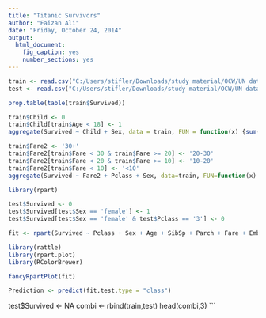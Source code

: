 ---
title: "Titanic Survivors"
author: "Faizan Ali"
date: "Friday, October 24, 2014"
output:
  html_document:
    fig_caption: yes
    number_sections: yes
---



```{r}
train <- read.csv("C:/Users/stifler/Downloads/study material/OCW/UN data Analysis/Python_utils/Kaggle/titanic/train.csv")
test <- read.csv("C:/Users/stifler/Downloads/study material/OCW/UN data Analysis/Python_utils/Kaggle/titanic/test.csv")
```

```{r}
prop.table(table(train$Survived))
```

```{r}
train$Child <- 0
train$Child[train$Age < 18] <- 1
aggregate(Survived ~ Child + Sex, data = train, FUN = function(x) {sum(x)/length(x)} )
```

```{r}
train$Fare2 <- '30+'
train$Fare2[train$Fare < 30 & train$Fare >= 20] <- '20-30'
train$Fare2[train$Fare < 20 & train$Fare >= 10] <- '10-20'
train$Fare2[train$Fare < 10] <- '<10'
aggregate(Survived ~ Fare2 + Pclass + Sex, data=train, FUN=function(x) {sum(x)/length(x)})
```

```{r,warning=FALSE}
library(rpart)
```

```{r}
test$Survived <- 0
test$Survived[test$Sex == 'female'] <- 1
test$Survived[test$Sex == 'female' & test$Pclass == '3'] <- 0
```

```{r}
fit <- rpart(Survived ~ Pclass + Sex + Age + SibSp + Parch + Fare + Embarked, data=train, method="class")
```

```{r,warning=FALSE}
library(rattle)
library(rpart.plot)
library(RColorBrewer)
```

```{r}
fancyRpartPlot(fit)
```

```{r}
Prediction <- predict(fit,test,type = "class")
```
test$Survived <- NA
combi <- rbind(train,test)
head(combi,3)
```


